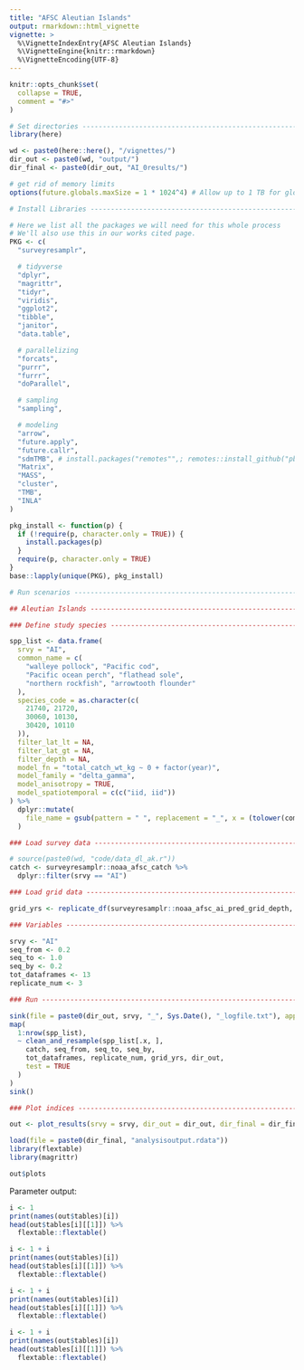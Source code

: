 ```yaml
---
title: "AFSC Aleutian Islands"
output: rmarkdown::html_vignette
vignette: >
  %\VignetteIndexEntry{AFSC Aleutian Islands}
  %\VignetteEngine{knitr::rmarkdown}
  %\VignetteEncoding{UTF-8}
---
```


```r
knitr::opts_chunk$set(
  collapse = TRUE,
  comment = "#>"
)
```

```r
# Set directories --------------------------------------------------------------
library(here)

wd <- paste0(here::here(), "/vignettes/")
dir_out <- paste0(wd, "output/")
dir_final <- paste0(dir_out, "AI_0results/")
```


```r
# get rid of memory limits
options(future.globals.maxSize = 1 * 1024^4) # Allow up to 1 TB for globals

# Install Libraries ------------------------------------------------------------

# Here we list all the packages we will need for this whole process
# We'll also use this in our works cited page.
PKG <- c(
  "surveyresamplr",

  # tidyverse
  "dplyr",
  "magrittr",
  "tidyr",
  "viridis",
  "ggplot2",
  "tibble",
  "janitor",
  "data.table",

  # parallelizing
  "forcats",
  "purrr",
  "furrr",
  "doParallel",

  # sampling
  "sampling",

  # modeling
  "arrow",
  "future.apply",
  "future.callr",
  "sdmTMB", # install.packages("remotes"",; remotes::install_github("pbs-assess/sdmTMBextra", dependencies = TRUE",
  "Matrix",
  "MASS",
  "cluster",
  "TMB",
  "INLA"
)

pkg_install <- function(p) {
  if (!require(p, character.only = TRUE)) {
    install.packages(p)
  }
  require(p, character.only = TRUE)
}
base::lapply(unique(PKG), pkg_install)

# Run scenarios ----------------------------------------------------------------

## Aleutian Islands ------------------------------------------------------------

### Define study species -------------------------------------------------------

spp_list <- data.frame(
  srvy = "AI",
  common_name = c(
    "walleye pollock", "Pacific cod",
    "Pacific ocean perch", "flathead sole",
    "northern rockfish", "arrowtooth flounder"
  ),
  species_code = as.character(c(
    21740, 21720,
    30060, 10130,
    30420, 10110
  )),
  filter_lat_lt = NA,
  filter_lat_gt = NA,
  filter_depth = NA,
  model_fn = "total_catch_wt_kg ~ 0 + factor(year)",
  model_family = "delta_gamma",
  model_anisotropy = TRUE,
  model_spatiotemporal = c(c("iid, iid"))
) %>%
  dplyr::mutate(
    file_name = gsub(pattern = " ", replacement = "_", x = (tolower(common_name)))
  )

### Load survey data -----------------------------------------------------------

# source(paste0(wd, "code/data_dl_ak.r"))
catch <- surveyresamplr::noaa_afsc_catch %>%
  dplyr::filter(srvy == "AI")

### Load grid data -------------------------------------------------------------

grid_yrs <- replicate_df(surveyresamplr::noaa_afsc_ai_pred_grid_depth, "year", unique(catch$year))

### Variables ------------------------------------------------------------------

srvy <- "AI"
seq_from <- 0.2
seq_to <- 1.0
seq_by <- 0.2
tot_dataframes <- 13
replicate_num <- 3

### Run ------------------------------------------------------------------------

sink(file = paste0(dir_out, srvy, "_", Sys.Date(), "_logfile.txt"), append = FALSE, split = TRUE) # for screen and log
map(
  1:nrow(spp_list),
  ~ clean_and_resample(spp_list[.x, ],
    catch, seq_from, seq_to, seq_by,
    tot_dataframes, replicate_num, grid_yrs, dir_out,
    test = TRUE
  )
)
sink()

### Plot indices --------------------------------------------------------------

out <- plot_results(srvy = srvy, dir_out = dir_out, dir_final = dir_final)
```

```r
load(file = paste0(dir_final, "analysisoutput.rdata"))
library(flextable)
library(magrittr)
```

```r
out$plots
```

Parameter output: 

```r
i <- 1
print(names(out$tables)[i])
head(out$tables[i][[1]]) %>%
  flextable::flextable()
```


```r
i <- 1 + i
print(names(out$tables)[i])
head(out$tables[i][[1]]) %>%
  flextable::flextable()
```


```r
i <- 1 + i
print(names(out$tables)[i])
head(out$tables[i][[1]]) %>%
  flextable::flextable()
```


```r
i <- 1 + i
print(names(out$tables)[i])
head(out$tables[i][[1]]) %>%
  flextable::flextable()
```

